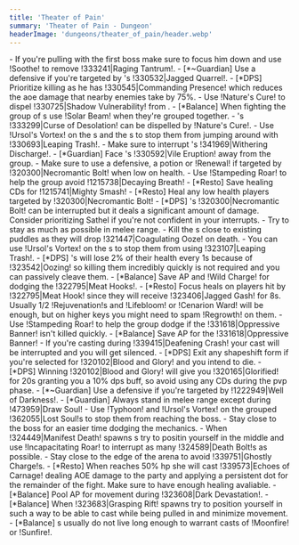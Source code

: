```yaml
---
title: 'Theater of Pain'
summary: 'Theater of Pain - Dungeon'
headerImage: 'dungeons/theater_of_pain/header.webp'
---
```


<BossCard title="Trash">
- If you're pulling <Wowhead type="npc" id="170850"/> with the first boss make sure to focus him down and use !Soothe! to remove !333241|Raging Tantrum!.
- [*~Guardian] Use a defensive if you're targeted by <Wowhead type="npc" id="118492"/>'s !330532|Jagged Quarrel!.
- [*DPS] Prioritize killing <Wowhead type="npc" id="164506"/> as he has !330545|Commanding Presence! which reduces the aoe damage that nearby enemies take by 75%.
- Use !Nature's Cure! to dispel !330725|Shadow Vulnerability! from <Wowhead type="npc" id="167998"/>.
- [*Balance] When fighting the group of <Wowhead type="npc" id="169875"/>s use !Solar Beam! when they're grouped together.
- <Wowhead type="npc" id="169893"/>'s !333299|Curse of Desolation! can be dispelled by !Nature's Cure!.
- Use !Ursol's Vortex! on the <Wowhead type="npc" id="163089"/>s and the <Wowhead type="npc" id="174210"/>s to stop them from jumping around with !330693|Leaping Trash!.
- Make sure to interrupt <Wowhead type="npc" id="174210"/>'s !341969|Withering Discharge!.
- [*Guardian] Face <Wowhead type="npc" id="163086"/>'s !330592|Vile Eruption! away from the group.
</BossCard>

<BossCard title="An Affront Of Challengers" id="164451">
- Make sure to use a defensive, a potion or !Renewal! if targeted by !320300|Necromantic Bolt! when low on health.
- Use !Stampeding Roar! to help the group avoid !1215738|Decaying Breath!
- [*Resto] Save healing CDs for !1215741|Mighty Smash!
- [*Resto] Heal any low health players targeted by !320300|Necromantic Bolt!
- [*DPS] <Wowhead type="npc" id="164461"/>'s !320300|Necromantic Bolt! can be interrupted but it deals a significant amount of damage. Consider prioritizing Sathel if you're not confident in your interrupts.
</BossCard>

<BossCard title="Gorechop" id="162317">
- Try to stay as much as possible in melee range.
- Kill the <Wowhead type="npc" id="165260"/>s close to existing puddles as they will drop !321447|Coagulating Ooze! on death.
- You can use !Ursol's Vortex! on the <Wowhead type="npc" id="165260"/>s to stop them from using !323107|Leaping Trash!.
- [*DPS] <Wowhead type="npc" id="165260"/>'s will lose 2% of their health every 1s because of !323542|Oozing! so killing them incredibly quickly is not required and you can passively cleave them.
- [*Balance] Save AP and !Wild Charge! for dodging the !322795|Meat Hooks!.
- [*Resto] Focus heals on players hit by !322795|Meat Hook! since they will receive !323406|Jagged Gash! for 8s. Usually 1/2 !Rejuvenation!s and !Lifebloom! or !Cenarion Ward! will be enough, but on higher keys you might need to spam !Regrowth! on them.
</BossCard>

<BossCard title="Xav the Unfallen" id="162329">
- Use !Stampeding Roar! to help the group dodge if the !331618|Oppressive Banner! isn't killed quickly.
- [*Balance] Save AP for the !331618|Oppressive Banner!
- If you're casting during !339415|Deafening Crash! your cast will be interrupted and you will get silenced.
- [*DPS] Exit any shapeshift form if you're selected for !320102|Blood and Glory! and you intend to die. 
- [*DPS] Winning !320102|Blood and Glory! will give you !320165|Glorified! for 20s granting you a 10% dps buff, so avoid using any CDs during the pvp phase.
</BossCard>

<BossCard title="Kul'tharok" id="162309">
- [*~Guardian] Use a defensive if you're targeted by !1222949|Well of Darkness!.
- [*Guardian] Always stand in melee range except during !473959|Draw Soul!
- Use !Typhoon! and !Ursol's Vortex! on the grouped !362055|Lost Soul!s to stop them from reaching the boss.
</BossCard>

<BossCard title="Mordretha, the Endless Empress" id="165946" image="dungeons/theater_of_pain/mordretha.png">
- Stay close to the boss for an easier time dodging the mechanics.
- When !324449|Manifest Death! spawns <Wowhead type="npc" id="166524"/>s try to positin yourself in the middle and use !Incapacitating Roar! to interrupt as many !324589|Death Bolt!s as possible.
- Stay close to the edge of the arena to avoid !339751|Ghostly Charge!s.
- [*Resto] When <Wowhead type="npc" id="165946"/> reaches 50% hp she will cast !339573|Echoes of Carnage! dealing AOE damage to the party and applying a persistent dot for the remainder of the fight. Make sure to have enough healing avaliable.
- [*Balance] Pool AP for movement during !323608|Dark Devastation!.
- [*Balance] When !323683|Grasping Rift! spawns try to position yourself in such a way to be able to cast while being pulled in and minimize movement.
- [*Balance] <Wowhead type="npc" id="166524"/>s usually do not live long enough to warrant casts of !Moonfire! or !Sunfire!.
</BossCard>
